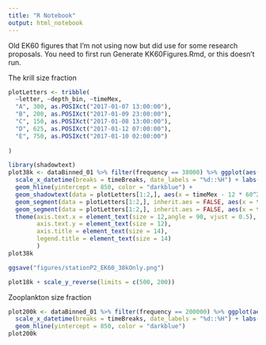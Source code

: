 ```yaml
---
title: "R Notebook"
output: html_notebook
---
```


Old EK60 figures that I'm not using now but did use for some research proposals.
You need to first run Generate KK60Figures.Rmd, or this doesn't run.


The krill size fraction
```r
plotLetters <- tribble(
  ~letter, ~depth_bin, ~timeMex,
  "A", 300, as.POSIXct("2017-01-07 13:00:00"),
  "B", 200, as.POSIXct("2017-01-09 23:00:00"),
  "C", 150, as.POSIXct("2017-01-08 13:00:00"),
  "D", 625, as.POSIXct("2017-01-12 07:00:00"),
  "E", 750, as.POSIXct("2017-01-10 02:00:00")
  
)

library(shadowtext)
plot38k <- dataBinned_01 %>% filter(frequency == 38000) %>% ggplot(aes(x = timeMex, y = depth_bin, fill = value)) + geom_tile() + scale_y_reverse() + scale_fill_viridis_c(limits = c(-165, -95), oob = scales::squish) +
  scale_x_datetime(breaks = timeBreaks, date_labels = "%d::%H") + labs(x = "Day::Hour", y = "Depth (m)", fill = "Backscatter (dB)") + theme_bw()  + geom_hline(yintercept = 160, color = "darkgreen") +
  geom_hline(yintercept = 850, color = "darkblue") +
  geom_shadowtext(data = plotLetters[1:2,], aes(x = timeMex - 12 * 60^2, y = depth_bin, label = letter),  inherit.aes = FALSE, size = 6, bg.color = "white", color = "black") +
  geom_segment(data = plotLetters[1:2,], inherit.aes = FALSE, aes(x = timeMex - 9 * 60^2, xend = timeMex, y = depth_bin, yend = depth_bin), arrow = arrow(length = unit(0.03, "npc")), color = "white", size = 1.5) + 
  geom_segment(data = plotLetters[1:2,], inherit.aes = FALSE, aes(x = timeMex - 9 * 60^2, xend = timeMex, y = depth_bin, yend = depth_bin), arrow = arrow(length = unit(0.03, "npc"))) +
  theme(axis.text.x = element_text(size = 12,angle = 90, vjust = 0.5),
        axis.text.y = element_text(size = 12),
        axis.title = element_text(size = 14),
        legend.title = element_text(size = 14)
        )
plot38k

ggsave("figures/stationP2_EK60_38kOnly.png")
```


```r
plot18k + scale_y_reverse(limits = c(500, 200))
```

Zooplankton size fraction
```r
plot200k <- dataBinned_01 %>% filter(frequency == 200000) %>% ggplot(aes(x = timeMex, y = depth_bin, fill = value)) + geom_tile() + scale_y_reverse() + scale_fill_viridis_c(limits = c(-165, -155), oob = scales::squish) +
  scale_x_datetime(breaks = timeBreaks, date_labels = "%d::%H") + labs(x = "day::hour", y = "depth (m)", fill = "backscatter (dB)") + theme_bw() + theme(axis.text.x = element_text(angle = 90, vjust = 0.5)) + geom_hline(yintercept = 160, color = "darkgreen") +
  geom_hline(yintercept = 850, color = "darkblue")
plot200k
```